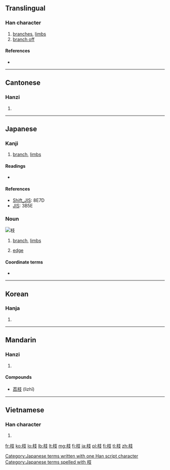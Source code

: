 {{also|支}}

==Translingual==

===Han character===
{{Han char|rn=75|rad=木|as=04|sn=8|four=4494<sub>7</sub>|canj=木十水 (DJE)}}

# [[branches]], [[limbs]]
# [[branch off]]

====References====
* {{Han ref|kx=0516.120|dkj=14557|dj=0904.060|hdz=21165.070|uh=679D|ud=26525|bh=AA4B|bd=43595}}

----

==Cantonese==

===Hanzi===
{{yue-hanzi|jyut=|y=ji1}}

# {{defn|lang=yue|sort=木04}}

----

==Japanese==

===Kanji===
{{ja-kanji|grade=5|rs=木04}}

# [[branch]], [[limbs]]{{defn|lang=ja|sort=木04}}

====Readings====
* {{ja-readings|kanon=[[し]] (shi), [[き]] (ki)|goon=[[し]] (shi), [[ぎ]] (gi)|kun=[[えだ]] (eda)|nadzuke=[[え]] (e), [[えだ]] (eda), [[き]] (ki), [[しげ]] (shige), [[しな]] (shina)}}

====References====
* [[Wikipedia:Shift_JIS|Shift_JIS]]: 8E7D
* [[Wikipedia:JIS encoding|JIS]]: 3B5E

===Noun===
[[File:Acacia constricta branch.jpg|thumb|枝]]
{{ja-noun|k|hira=えだ|rom=eda|hidx=えだ}}

# [[branch]], [[limbs]]
# {{graph theory|lang=ja|skey=えだ}} [[edge]]

====Coordinate terms====
* {{term|葉||leaf|tr=[[は]], [[ha]]|lang=ja}}

[[Category:Japanese terms written with one Han script character]]
[[Category:Japanese terms spelled with 枝]]

----

==Korean==

===Hanja===
{{ko-hanja|hangeul=[[지]]|eumhun=|rv=ji|mr=chi|y=ci}}

# {{defn|lang=ko|sort=木04}}

----

==Mandarin==

===Hanzi===
{{cmn-hanzi|pin=[[qí]] ([[qi2]]), [[zhī]] ([[zhi1]])|wg=ch'i<sup>2</sup>, chih<sup>1</sup>}}

# {{defn|lang=cmn|sort=木04}}

====Compounds====
* [[荔枝]] (lìzhī)

----

==Vietnamese==

===Han character===
{{vi-hantu|[[chi]], [[che]]|rs=木04}}

# {{defn|lang=vi|sort=木04}}

[[fr:枝]]
[[ko:枝]]
[[lo:枝]]
[[lb:枝]]
[[lt:枝]]
[[mg:枝]]
[[fj:枝]]
[[ja:枝]]
[[pl:枝]]
[[fi:枝]]
[[tl:枝]]
[[zh:枝]]